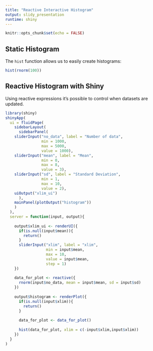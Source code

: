 ```yaml
---
title: "Reactive Interactive Histogram"
output: slidy_presentation
runtime: shiny
---
```


```r
knitr::opts_chunk$set(echo = FALSE)
```

## Static Histogram

The `hist` function allows us to easily create histograms:

```r
hist(rnorm(100))
```


## Reactive Histogram with Shiny

Using reactive expressions it's possible to control when datasets are updated.


```r
library(shiny)
shinyApp(
  ui = fluidPage(
    sidebarLayout(
      sidebarPanel(
    sliderInput("no_data", label = "Number of data",
                min = 1000,
                max = 5000,
                value = 1000),
    sliderInput("mean", label = "Mean",
                min = 0,
                max = 8,
                value = 3),
    sliderInput("sd", label = "Standard Deviation",
                min = 1,
                max = 10,
                value = 2),
    uiOutput("xlim_ui")
      ),
    mainPanel(plotOutput("histogram"))
    )
  ),
  server = function(input, output){
    
    output$xlim_ui <- renderUI({
      if(is.null(input$mean)){
        return()
      }
      sliderInput("xlim", label = "xlim",
                  min = input$mean,
                  max = 10,
                  value = input$mean,
                  step = 1)
    })
    
    data_for_plot <- reactive({
      rnorm(input$no_data, mean = input$mean, sd = input$sd)
    })
    
    output$histogram <- renderPlot({
      if(is.null(input$xlim)){
        return()
      }
      
      data_for_plot <- data_for_plot()
      
      hist(data_for_plot, xlim = c(-input$xlim,input$xlim))
    })
  }
)
```
